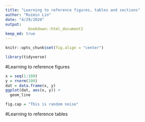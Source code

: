 ```yaml
---
title: "Learning to reference figures, tables and sections"
author: "Ruimin Lin"
date: "4/29/2020"
output: 
          bookdown::html_document2
keep_md: true
---
```


```r
knitr::opts_chunk$set(fig.align = "center")
```

```r
library(tidyverse)
```

#Learning to reference figures


```r
x = seq(1:100)
y = rnorm(100)
dat = data.frame(x, y)
ggplot(dat, aes(x, y)) +
  geom_line

fig.cap = "This is random noise"
```

#Learning to reference tables
